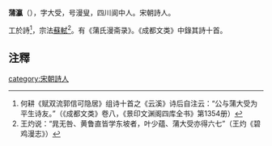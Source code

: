 '''蒲瀛'''（{{bd|?||?|}}），字大受，号漫叟，四川阆中人。宋朝詩人。

工於詩<ref>何耕《赋双流郭信可隐居》组诗十首之《云溪》诗后自注云：“公与蒲大受为平生诗友。”（《成都文类》卷八，《景印文渊阁四库全书》第1354册）</ref>，宗法[[蘇軾|蘇軾]]<ref>王灼说：“晁无咎、黄鲁直皆学东坡者，叶少蕴、蒲大受亦得六七”（王灼《碧鸡漫志》）</ref>。有《蒲氏漫斋录》。《成都文类》中錄其詩十首。

== 注釋 ==
{{reflist}}

{{宋朝人物小作品}}
[[category:宋朝詩人|category:宋朝詩人]]